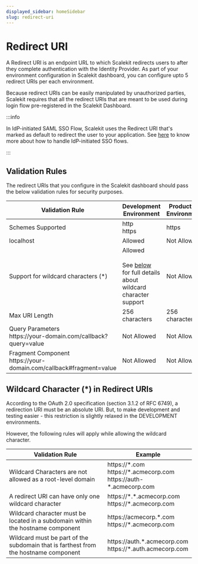 ```yaml
---
displayed_sidebar: homeSidebar
slug: redirect-uri
---
```


# Redirect URI
<Subtitle></Subtitle>

A Redirect URI is an endpoint URL to which Scalekit redirects users to after they complete authentication with the Identity Provider. As part of your environment configuration in Scalekit dashboard, you can configure upto 5 redirect URIs per each environment.

Because redirect URIs can be easily manipulated by unauthorized parties, Scalekit requires that all the redirect URIs that are meant to be used during login flow pre-registered in the Scalekit Dashboard.

:::info

In IdP-initiated SAML SSO Flow, Scalekit uses the Redirect URI that's marked as default to redirect the user to your application. See [here](/sso/guides/setup-sso/implement-idp-initiated-sso) to know more about how to handle IdP-initiated SSO flows.

:::

## Validation Rules
The redirect URIs that you configure in the Scalekit dashboard should pass the below validation rules for security purposes.

| Validation Rule  | Development Environment | Production Environment |
|---|---|---|
| Schemes Supported | <FcCheckmark /> <SimpleCode>http</SimpleCode><br /> <FcCheckmark /> <SimpleCode>https </SimpleCode> | <FcCheckmark /> <SimpleCode>https</SimpleCode> |
| localhost  | <FcCheckmark /> Allowed  | <FcCancel /> Not Allowed  |
| Support for wildcard characters (*) | <FcCheckmark /> Allowed<br /><br />See [below](#wildcard-characters-in-redirect-uris) for full details about wildcard character support | <FcCancel /> Not Allowed |
| Max URI Length   | 256 characters  |  256 characters |
| Query Parameters <br /> <SimpleCode>https:<span></span>//your-domain.com/callback?query=value</SimpleCode> | <FcCancel /> Not Allowed  | <FcCancel /> Not Allowed            |
| Fragment Component <br /> <SimpleCode>https:<span></span>//your-domain.com/callback#fragment=value</SimpleCode> | <FcCancel /> Not Allowed | <FcCancel /> Not Allowed |


## Wildcard Character (<SimpleCode>*</SimpleCode>) in Redirect URIs

According to the OAuth 2.0 specification (<Link href="https://tools.ietf.org/html/rfc6749#section-3.1.2">section 3.1.2 of RFC 6749</Link>), a redirection URI must be an absolute URI. But, to make development and testing easier - this restriction is slightly relaxed in the DEVELOPMENT environments.

However, the following rules will apply while allowing the wildcard character.

| Validation Rule  | Example |
|---|---|
| Wildcard Characters are not allowed as a root-level domain  | <FcCancel /> <SimpleCode>https://\*.com</SimpleCode><br/><FcCheckmark /> <SimpleCode>https://\*.acmecorp.com</SimpleCode><br/><FcCheckmark /> <SimpleCode>https<span></span>://auth-\*.acmecorp.com</SimpleCode> |
| A redirect URI can have only one wildcard character  | <FcCancel /> <SimpleCode>https://\*.\*.acmecorp.com</SimpleCode><br/><FcCheckmark /> <SimpleCode>https://\*.acmecorp.com</SimpleCode> |
| Wildcard character must be located in a subdomain within the hostname component | <FcCancel /> <SimpleCode>https<span></span>://acmecorp.\*.com</SimpleCode><br/><FcCheckmark /> <SimpleCode>https://\*.acmecorp.com</SimpleCode> |
| Wildcard must be part of the subdomain that is farthest from the hostname component | <FcCancel /> <SimpleCode>https<span></span>://auth.\*.acmecorp.com</SimpleCode><br/><FcCheckmark /> <SimpleCode>https://\*.auth.acmecorp.com</SimpleCode> |
